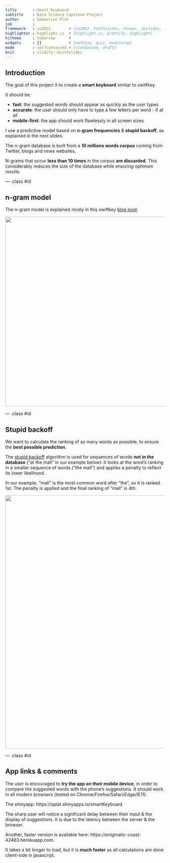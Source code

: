 ```yaml
---
title       : Smart Keyboard
subtitle    : Data Science Capstone Project
author      : Sebastien Plat
job         : 
framework   : io2012        # {io2012, html5slides, shower, dzslides, ...}
highlighter : highlight.js  # {highlight.js, prettify, highlight}
hitheme     : tomorrow      # 
widgets     : []            # {mathjax, quiz, bootstrap}
mode        : selfcontained # {standalone, draft}
knit        : slidify::knit2slides
---
```


## Introduction 

The goal of this project it to create a **smart keyboard** similar to switfkey. 

It should be:

+ **fast**: the suggested words should appear as quickly as the user types
+ **accurate**: the user should only have to type a few letters per word - if at all
+ **mobile-first**: the app should work flawlessly in all screen sizes


I use a predictive model based on **n-gram frequencies** & **stupid backoff**, as explained in the next slides. 

The n-gram database is built from a **10 millions words corpus** coming from Twitter, blogs and news websites. 

N-grams that occur **less than 10 times** in the corpus **are discarded**. This considerably reduces the size of the database while ensuring optimum results.

--- .class #id 

## n-gram model

The n-gram model is explained nicely in this swiftkey [blog post](https://blog.swiftkey.com/neural-networks-a-meaningful-leap-for-mobile-typing/): 

<img src="assets/img/ngram.png" title="" alt="" style="display: block; margin: auto; width: 600px;" />

--- .class #id 

## Stupid backoff

We want to calculate the ranking of as many words as possible, to ensure the **best possible prediction**. 

The [stupid backoff](http://www.aclweb.org/anthology/D07-1090.pdf) algorithm is used for sequences of words **not in the database** ("at the mall" in our example below): it looks at the word's ranking in a smaller sequence of words ("the mall") and applies a penalty to reflect its lower likelihood. 

In our example, "mall" is the most common word after "the", so it is ranked 1st. The penalty is applied and the final ranking of "mall" is 4th.

<img src="assets/img/stupidbackoff2.png" title="" alt="" style="display: block; margin: auto; width: 800px;" />



--- .class #id 

## App links & comments

The user is encouraged to **try the app on their mobile device**, in order to compare the suggested words with the phone's suggestions. It should work in all modern browsers (tested on Chrome/Firefox/Safari/Edge/IE11).

The shinyapp: https://splat.shinyapps.io/smartKeyboard. 

The sharp user will notice a significant delay between their input & the display of suggestions. It is due to the latency between the server & the browser. 

Another, faster version is available here: https://enigmatic-coast-42463.herokuapp.com. 

It takes a bit longer to load, but it is **much faster** as all calculations are done client-side in javascript.





